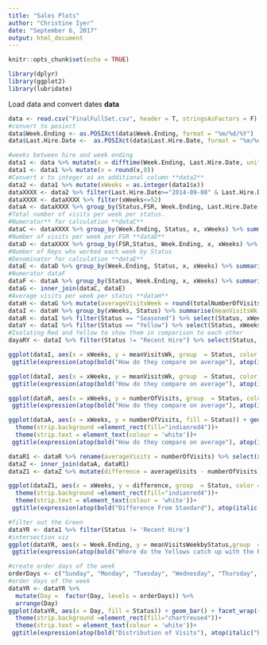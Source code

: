 ```yaml
---
title: "Sales Plots"
author: "Christine Iyer"
date: "September 6, 2017"
output: html_document
---
```


```r
knitr::opts_chunk$set(echo = TRUE)
```

```r
library(dplyr)
library(ggplot2)
library(lubridate)
```

Load data and convert dates **data**

```r
data <- read.csv("FinalFullSet.csv", header = T, stringsAsFactors = F)
#convert to posixct
data$Week.Ending <- as.POSIXct(data$Week.Ending, format = "%m/%d/%Y")
data$Last.Hire.Date <-  as.POSIXct(data$Last.Hire.Date, format = "%m/%d/%Y")
```

```r
#weeks between hire and week ending
data1 <- data %>% mutate(x = difftime(Week.Ending, Last.Hire.Date, units = "weeks"))
data1 <- data1 %>% mutate(x = round(x,0))
#Convert x to integer as an additional column **data2**
data2 <- data1 %>% mutate(xWeeks = as.integer(data1$x))
dataXXXX <- data2 %>% filter(Last.Hire.Date>="2014-09-08" & Last.Hire.Date<= "2015-10-19") 
dataXXXX <- dataXXXX %>% filter(xWeeks<=52)
dataA <- dataXXXX %>% group_by(Status,FSR, Week.Ending, Last.Hire.Date, x, xWeeks) %>% summarise(numberOfVisits = n()) %>% arrange(x)
#Total number of visits per week per status.
#Numerator** for calculation **dataC**
dataC <- dataXXXX %>% group_by(Week.Ending, Status, x, xWeeks) %>% summarise(totalNumberOfVisits = n())
#Number of visits per week per FSR **dataD**
dataD <- dataXXXX %>% group_by(FSR,Status, Week.Ending, x, xWeeks) %>% summarise(n = n())
#Number of Reps who worked each week by Status
#Denominator for calculation **dataE**
dataE <- dataD %>% group_by(Week.Ending, Status, x, xWeeks) %>% summarise(numReps = n())
#Numerator dataF
dataF <- dataA %>% group_by(Status, Week.Ending, x, xWeeks) %>% summarise(totalNumberOfVisits = sum(numberOfVisits)) %>% arrange(Week.Ending)
dataG <- inner_join(dataC, dataE)
#Average visits per week per status **dataH**
dataH <- dataG %>% mutate(averageVisitsWeek = round(totalNumberOfVisits/numReps, 2))
dataI <- dataH %>% group_by(xWeeks, Status) %>% summarise(meanVisitsWk = mean(averageVisitsWeek))
dataR <- dataI %>% filter(Status == "Seasoned") %>% select(Status, xWeeks, numberOfVisits = meanVisitsWk)
dataY <- dataI %>% filter(Status == "Yellow") %>% select(Status, xWeeks, numberOfVisits = meanVisitsWk)
#Isolating Red and Yellow to show them in comparison to each other
dayaRY <- dataI %>% filter(Status != "Recent Hire") %>% select(Status, xWeeks, numberOfVisits = meanVisitsWk)
```


```r
ggplot(dataI, aes(x = xWeeks, y = meanVisitsWk, group  = Status, color = Status)) +  scale_color_manual(values=c("chartreuse4","tomato3", "goldenrod3")) + theme_bw() + geom_smooth(method = "lm", se = FALSE) + 
 ggtitle(expression(atop(bold("How do they compare on average"), atop(italic("Average Visits Per Week"), "")))) + labs(x = "Weeks At the New Job", y = "Average Number of Visits Per Week") 
```


```r
ggplot(dataI, aes(x = xWeeks, y = meanVisitsWk, group  = Status, color = Status))+ geom_line(size = 1) + scale_color_manual(values=c("chartreuse4", "tomato3", "goldenrod3")) + theme_bw()+ 
 ggtitle(expression(atop(bold("How do they compare on average"), atop(italic("Average Visits Per Week"), "")))) + labs(x = "Weeks At the New Job", y = "Average Number of Visits Per Week") 
```


```r
ggplot(dataR, aes(x = xWeeks, y = numberOfVisits, group  = Status, color = Status))+ geom_line(size = 1) + scale_color_manual(values=c("tomato3")) + theme_bw() + 
 ggtitle(expression(atop(bold("How do they compare on average"), atop(italic("Average Visits Per Week"), "")))) + labs(x = "Weeks At the New Job", y = "Average Number of Visits Per Week") 
```


```r
ggplot(dataA, aes(x = xWeeks, y = numberOfVisits, fill = Status)) + geom_bar(aes(fill = Status),stat = "identity")+ facet_wrap(~FSR, ncol = 2) + geom_line(data = dataR, color = "indianred4", size = 1.25) + scale_fill_manual(values=c("chartreuse4", "tomato3", "goldenrod3"))   + theme_bw() +
  theme(strip.background =element_rect(fill="indianred4"))+
  theme(strip.text = element_text(colour = 'white'))+ 
 ggtitle(expression(atop(bold("How do they compare on average"), atop(italic("Average Visits Per Week"), "")))) + labs(x = "Weeks At the New Job", y = "Average Number of Visits Per Week") 
```

```r
dataR1 <- dataR %>% rename(averageVisits = numberOfVisits) %>% select(xWeeks, averageVisits)
dataZ <- inner_join(dataA, dataR1)
dataZ1 <- dataZ %>% mutate(difference = averageVisits - numberOfVisits)
```

```r
ggplot(dataZ1, aes(x = xWeeks, y = difference, group  = Status, color = Status)) + geom_line() + geom_line(size = 1) + scale_color_manual(values=c("chartreuse4", "tomato3", "goldenrod3")) + theme_bw()+ facet_wrap(~FSR, ncol = 2) +geom_hline(yintercept = 0) + geom_smooth(method = "lm", se = FALSE) +
  theme(strip.background =element_rect(fill="indianred4"))+
  theme(strip.text = element_text(colour = 'white'))+ 
 ggtitle(expression(atop(bold("Difference From Standard"), atop(italic("Slope Up means Not Good"), "")))) + labs(x = "Weeks At the New Job", y = "Average Number of Visits Per Week") 
```

```r
#filter out the Green
dataYR <- data1 %>% filter(Status != 'Recent Hire') 
#intersection viz
ggplot(dataYR, aes(x = Week.Ending, y = meanVisitsWeekbyStatus,group  = Status, color = Status)) + scale_color_manual(values=c("tomato3", "goldenrod3")) + theme_bw() + geom_smooth(method = "lm", se = FALSE) + 
 ggtitle(expression(atop(bold("Where do the Yellows catch up with the Reds"), atop(italic("About 44 Weeks"), "")))) + labs(x = "Weeks At the New Job", y = "Average Number of Visits Per Week") + theme(axis.text.x = element_text(angle = 90, hjust = 1)) 
```

```r
#create order days of the week
orderDays <- c("Sunday", "Monday", "Tuesday", "Wednesday", "Thursday", "Friday", "Saturday")
#order days of the week
dataYR <- dataYR %>%
  mutate(Day =  factor(Day, levels = orderDays)) %>%
  arrange(Day)  
ggplot(dataYR, aes(x = Day, fill = Status)) + geom_bar() + facet_wrap(~FSR, ncol = 3) + scale_fill_manual(values=c("tomato3", "goldenrod3")) + theme_bw() + theme(axis.text.x = element_text(angle = 90, hjust = 1)) +
  theme(strip.background =element_rect(fill="chartreuse4"))+
  theme(strip.text = element_text(colour = 'white'))+ 
 ggtitle(expression(atop(bold("Distribution of Visits"), atop(italic("By Day of the Week"), "")))) + labs(y = "Total Number of Visits") 
```

